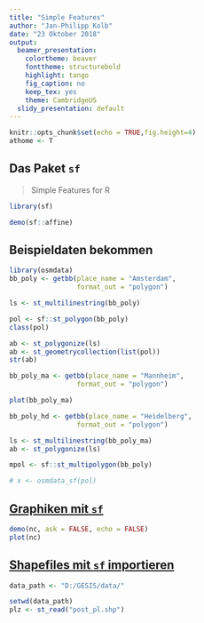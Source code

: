 ```yaml
---
title: "Simple Features"
author: "Jan-Philipp Kolb"
date: "23 Oktober 2018"
output:
  beamer_presentation:
    colortheme: beaver
    fonttheme: structurebold
    highlight: tango
    fig_caption: no
    keep_tex: yes
    theme: CambridgeUS
  slidy_presentation: default
---
```


```r
knitr::opts_chunk$set(echo = TRUE,fig.height=4)
athome <- T
```

## Das Paket `sf`

> Simple Features for R 

```r
library(sf)
```


```r
demo(sf::affine)
```



## Beispieldaten bekommen

<!--
https://cran.r-project.org/web/packages/sf/vignettes/sf1.html
-->

```r
library(osmdata)
bb_poly <- getbb(place_name = "Amsterdam", 
                 format_out = "polygon")

```


```r
ls <- st_multilinestring(bb_poly)
```


```r
pol <- sf::st_polygon(bb_poly)
class(pol)
```

```r
ab <- st_polygonize(ls)
ab <- st_geometrycollection(list(pol))
str(ab)
```


```r
bb_poly_ma <- getbb(place_name = "Mannheim", 
                 format_out = "polygon")

plot(bb_poly_ma)
```



```r
bb_poly_hd <- getbb(place_name = "Heidelberg", 
                 format_out = "polygon")
```


```r
ls <- st_multilinestring(bb_poly_ma)
ab <- st_polygonize(ls)
```


<!--
Problem ist, dass man nichts sieht, wenn man das plottet

# folgendes funktioniert nicht
-->

```r
mpol <- sf::st_multipolygon(bb_poly)
```


```r
# x <- osmdata_sf(pol)
```

## [Graphiken mit `sf`](https://r-spatial.github.io/sf/articles/sf5.html)

```r
demo(nc, ask = FALSE, echo = FALSE)
plot(nc)
```


## [Shapefiles mit `sf` importieren](https://cran.r-project.org/web/packages/sf/vignettes/sf2.html)


```r
data_path <- "D:/GESIS/data/"
```

```r
setwd(data_path)
plz <- st_read("post_pl.shp")
```

<!--
https://www.r-spatial.org/r/2018/01/08/sf-0.6-0.html
-->